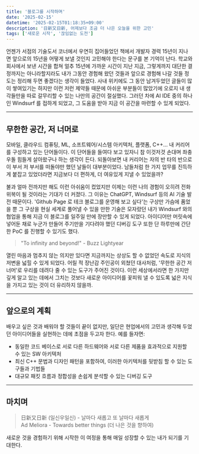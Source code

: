 ```yaml
---
title: '블로그를 시작하며'
date: '2025-02-15'
datetime: '2025-02-15T01:18:35+09:00'
description: '日新又日新, 어제보다 조금 더 나은 오늘을 위한 고민'
tags: ['새로운 시작', '끊임없는 도전']
---
```


언젠가 서점의 기술도서 코너에서 우연히 집어들었던 책에서 개발자 경력 15년이 지나면 앞으로의 15년을 어떻게 보낼 것인지 고민해야 한다는 문구를 본 기억이 난다.
학교와 회사에서 보낸 시간을 합쳐 얼추 15년에 가까운 시간이 지난 지금, 그렇게까지 대단한 결정까지는 아니라할지라도 내가 그동안 경험해 왔던 것들과 앞으로 경험해 나갈 것들 정도는 정리해 두면 좋겠다는 생각이 들었다.
사내 위키에도 그 동안 남겨두었던 글들이 많이 쌓여있기는 하지만 이런 저런 제약들 때문에 아쉬운 부분들이 많았기에 오로지 내 생각들만을 따로 갈무리할 수 있는 나만의 공간이 절실했다. 그러던 차에 AI IDE 중의 하나인 Windsurf 를 접하게 되었고, 그 도움을 받아 지금 이 공간을 마련할 수 있게 되었다.

---
## 무한한 공간, 저 너머로

모바일, 클라우드 컴퓨팅, ML,  소프트웨어/시스템 아키텍처, 플랫폼, C++... 내 커리어를 구성하고 있는 단어들이다. 이 단어들을 들여다 보고 있자니 참 이것저것 손대며 좌충우돌 힘들게 살아왔구나 하는 생각이 든다.
되돌아보면 내 커리어는 자의 반 타의 반으로 이 부서 저 부서를 떠돌야만 했던 날들이 대부분이었다.
남들처럼 한 가지 업무를 진득하게 붙잡고 있었더라면 지금보다 더 편하게, 더 여유있게 지낼 수 있었을까?

불과 얼마 전까지만 해도 이런 아쉬움이 컸었지만 이제는 이런 나의 경험이 오히려 전화위복이 될 것이라는 기대가 더 커졌다.
그 이유는 ChatGPT, Windsurf 등의 AI 기술 발전 때문이다. 'Github Page 로 테크 블로그를 운영해 보고 싶다'는 구상만 가슴에 품었을 뿐 그 구상을 현실 세계로 풀어낼 수 있을 만한 기술은 모자랐던 내가 Windsurf 와의 협업을 통해 지금 이 블로그를 일주일 만에 장만할 수 있게 되었다.
아이디어만 머릿속에 넣어둔 채로 누군가 만들어 주기만을 기다려야 했던 디버깅 도구 또한 단 하루만에 간단한 PoC 를 진행할 수 있기도 했다.

> <span className="text-[#0070f3]">"To infinity and beyond!"</span> - Buzz Lightyear

열린 마음과 멈추지 않는 의지만 있다면 지금까지는 상상도 할 수 없었던 속도로 지식의 저변을 넓힐 수 있게 되었다.
어릴 적 장난감 주인공이 외쳤던 대사처럼, '무한한 공간 저 너머'로 우리를 데려다 줄 수 있는 도구가 주어진 것이다. 이런 세상에서라면 한 가지만 깊게 알고 있는 데에서 그치는 것보다 새로운 아이디어를 꽃피워 낼 수 있도록 넓은 지식을 가지고 있는 것이 더 유리하지 않을까.

---
## 앞으로의 계획

배우고 싶은 것과 배워야 할 것들이 끝이 없지만, 일단은 현업에서의 고민과 생각해 두었던 아이디어들을 실현하는 데에 초점을 두고자 한다. 예를 들자면:

- 동일한 코드 베이스로 서로 다른 하드웨어와 서로 다른 제품을 효과적으로 지원할 수 있는 SW 아키텍처
- 최신 C++ 문법과 디자인 패턴을 포함하여, 이러한 아키텍처를 뒷받침 할 수 있는 도구들과 기법들
- 대규모 패킷 흐름과 정합성을 손쉽게 분석할 수 있는 디버깅 도구

---
## 마치며

> <span className="text-[#0070f3]">日新又日新 (일신우일신) - 날마다 새롭고 또 날마다 새롭게</span>  
> <span className="text-[#0070f3]">Ad Meliora - Towards better things (더 나은 것을 향하여)</span>

새로운 것을 경험하기 위해 시작한 이 여정을 통해 매일 성장할 수 있는 내가 되기를 기대한다.
